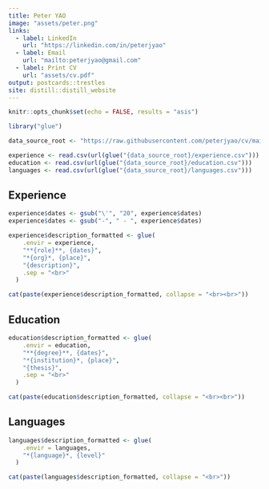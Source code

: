 ```yaml
---
title: Peter YAO
image: "assets/peter.png"
links:
  - label: LinkedIn
    url: "https://linkedin.com/in/peterjyao"
  - label: Email
    url: "mailto:peterjyao@gmail.com"
  - label: Print CV
    url: "assets/cv.pdf"
output: postcards::trestles
site: distill::distill_website
---
```


```r
knitr::opts_chunk$set(echo = FALSE, results = "asis")
```

```r
library("glue")
```

```r
data_source_root <- "https://raw.githubusercontent.com/peterjyao/cv/main/data"

experience <- read.csv(url(glue("{data_source_root}/experience.csv")))
education <- read.csv(url(glue("{data_source_root}/education.csv")))
languages <- read.csv(url(glue("{data_source_root}/languages.csv")))
```

## Experience

```r
experience$dates <- gsub("\'", "20", experience$dates) 
experience$dates <- gsub("-", " - ", experience$dates) 

experience$description_formatted <- glue(
    .envir = experience,
    "**{role}**, {dates}",
    "*{org}*, {place}",
    "{description}",
    .sep = "<br>"
  )

cat(paste(experience$description_formatted, collapse = "<br><br>"))
```

## Education

```r
education$description_formatted <- glue(
    .envir = education,
    "**{degree}**, {dates}",
    "*{institution}*, {place}",
    "{thesis}",
    .sep = "<br>"
  )

cat(paste(education$description_formatted, collapse = "<br><br>"))
```

## Languages

```r
languages$description_formatted <- glue(
    .envir = languages,
    "*{language}*, {level}"
  )

cat(paste(languages$description_formatted, collapse = "<br>"))
```
